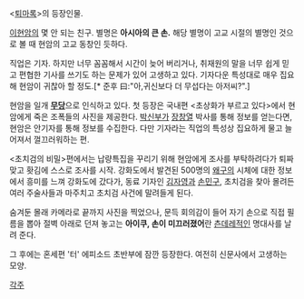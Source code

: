 <[[퇴마록]]>의 등장인물.

[[이현암]]의 몇 안 되는 친구. 별명은 '''아시아의 큰 손.''' 해당 별명이 고교 시절의 별명인 것으로 볼 때 현암의 고교 동창인 듯하다. 

직업은 기자. 하지만 너무 꼼꼼해서 시간이 늦어 버리거나, 취재원의 말을 너무 쉽게 믿고 편협한 기사를 쓰기도 하는 문제가 있어 고생하고 있다. 기자다운 특성대로 매우 집요해 현암이 귀찮아 할 정도.[* 준후 曰:"아,귀신보다 더 무섭다는 아저씨?".]

현암을 일개 '''[[무당]]'''으로 인식하고 있다. 첫 등장은 국내편 <초상화가 부르고 있다>에서 현암에게 죽은 조폭들의 사진을 제공한다. [[박신부]]가 [[장창열]] 박사를 통해 정보를 얻는다면, 현암은 안기자를 통해 정보를 수집한다. 다만 기자라는 직업의 특성상 집요하게 물고 늘어져서 껄끄러워하는 편.

<초치검의 비밀>편에서는 납량특집을 꾸리기 위해 현암에게 조사를 부탁하려다가 퇴짜맞고 홧김에 스스로 조사를 시작. 강화도에서 발견된 500명의 [[왜구]]의 시체에 대한 정보에서 흥미를 느껴 강화도에 갔다가, 동료 기자인 [[김자영]]과 [[손민구]], 초치검을 찾아 몰려든 여러 주술사들과 마주치고 초치검 사건에 말려들게 된다.

숨겨둔 몰래 카메라로 끝까지 사진을 찍었으나, 문득 회의감이 들어 자기 손으로 직접 필름을 뽑아 절벽 아래로 던져 놓고는 '''아이쿠, 손이 미끄러졌어'''란 [[츤데레]]적인 명대사를 날려 준다.

그 후에는 혼세편 '터' 에피소드 초반부에 잠깐 등장한다. 여전히 신문사에서 고생하는 모양.

[[각주]]
